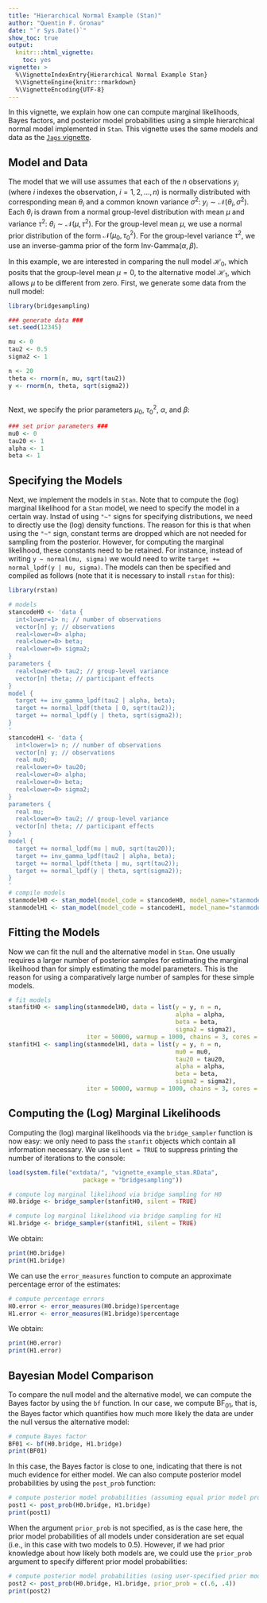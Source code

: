 ---
title: "Hierarchical Normal Example (Stan)"
author: "Quentin F. Gronau"
date: "`r Sys.Date()`"
show_toc: true
output:
  knitr:::html_vignette:
    toc: yes
vignette: >
  %\VignetteIndexEntry{Hierarchical Normal Example Stan}
  %\VignetteEngine{knitr::rmarkdown}
  %\VignetteEncoding{UTF-8}
---

In this vignette, we explain how one can compute marginal likelihoods, Bayes factors, and posterior model probabilities using a simple hierarchical normal model implemented in `Stan`. This vignette uses the same models and data as the [`Jags` vignette](bridgesampling_example_jags.html).

## Model and Data
The model that we will use assumes that each of the $n$ observations $y_i$ (where $i$ indexes the observation, $i = 1,2,...,n$) is normally distributed with corresponding mean $\theta_i$ and a common known variance $\sigma^2$: $y_i \sim \mathcal{N}(\theta_i, \sigma^2)$. Each $\theta_i$ is drawn from a normal group-level distribution with mean $\mu$ and variance $\tau^2$: $\theta_i \sim \mathcal{N}(\mu, \tau^2)$. For the group-level mean $\mu$, we use a normal prior distribution of the form $\mathcal{N}(\mu_0, \tau^2_0)$. For the group-level variance $\tau^2$, we use an inverse-gamma prior of the form $\text{Inv-Gamma}(\alpha, \beta)$.

In this example, we are interested in comparing the null model $\mathcal{H}_0$, which posits that the group-level mean $\mu = 0$, to the alternative model $\mathcal{H}_1$, which allows $\mu$ to be different from zero. First, we generate some data from the null model:

```{r}
library(bridgesampling)

### generate data ###
set.seed(12345)

mu <- 0
tau2 <- 0.5
sigma2 <- 1

n <- 20
theta <- rnorm(n, mu, sqrt(tau2))
y <- rnorm(n, theta, sqrt(sigma2))
  
```

Next, we specify the prior parameters $\mu_0$, $\tau^2_0$, $\alpha$, and $\beta$:

```{r,eval=FALSE}
### set prior parameters ###
mu0 <- 0
tau20 <- 1
alpha <- 1
beta <- 1
```

## Specifying the Models
Next, we implement the models in `Stan`. Note that to compute the (log) marginal likelihood for a `Stan` model, we need to specify the model in a certain way. Instad of using `"~"` signs for specifying distributions, we need to directly use the (log) density functions. The reason for this is that when using the `"~"` sign, constant terms are dropped which are not needed for sampling from the posterior. However, for computing the marginal likelihood, these constants need to be retained. For instance, instead of writing `y ~ normal(mu, sigma)` we would need to write `target += normal_lpdf(y | mu, sigma)`. The models can then be specified and compiled as follows (note that it is necessary to install `rstan` for this):
```{r, eval=FALSE}
library(rstan)

# models
stancodeH0 <- 'data {
  int<lower=1> n; // number of observations
  vector[n] y; // observations
  real<lower=0> alpha;
  real<lower=0> beta;
  real<lower=0> sigma2;
}
parameters {
  real<lower=0> tau2; // group-level variance
  vector[n] theta; // participant effects
}
model {
  target += inv_gamma_lpdf(tau2 | alpha, beta);
  target += normal_lpdf(theta | 0, sqrt(tau2));
  target += normal_lpdf(y | theta, sqrt(sigma2));
}
'
stancodeH1 <- 'data {
  int<lower=1> n; // number of observations
  vector[n] y; // observations
  real mu0;
  real<lower=0> tau20;
  real<lower=0> alpha;
  real<lower=0> beta;
  real<lower=0> sigma2;
}
parameters {
  real mu;
  real<lower=0> tau2; // group-level variance
  vector[n] theta; // participant effects
}
model {
  target += normal_lpdf(mu | mu0, sqrt(tau20));
  target += inv_gamma_lpdf(tau2 | alpha, beta);
  target += normal_lpdf(theta | mu, sqrt(tau2));
  target += normal_lpdf(y | theta, sqrt(sigma2));
}
'
# compile models
stanmodelH0 <- stan_model(model_code = stancodeH0, model_name="stanmodel")
stanmodelH1 <- stan_model(model_code = stancodeH1, model_name="stanmodel")
```
## Fitting the Models
Now we can fit the null and the alternative model in `Stan`. One usually requires a larger number of posterior samples for estimating the marginal likelihood than for simply estimating the model parameters. This is the reason for using a comparatively large number of samples for these simple models.
```{r, eval=FALSE}
# fit models
stanfitH0 <- sampling(stanmodelH0, data = list(y = y, n = n,
                                               alpha = alpha,
                                               beta = beta,
                                               sigma2 = sigma2),
                      iter = 50000, warmup = 1000, chains = 3, cores = 1)
stanfitH1 <- sampling(stanmodelH1, data = list(y = y, n = n,
                                               mu0 = mu0,
                                               tau20 = tau20,
                                               alpha = alpha,
                                               beta = beta,
                                               sigma2 = sigma2),
                      iter = 50000, warmup = 1000, chains = 3, cores = 1)
```

## Computing the (Log) Marginal Likelihoods
Computing the (log) marginal likelihoods via the `bridge_sampler` function is now easy: we only need to pass the `stanfit` objects which contain all information necessary. We use `silent = TRUE` to suppress printing the number of iterations to the console:
```{r, echo=FALSE}
load(system.file("extdata/", "vignette_example_stan.RData",
                     package = "bridgesampling"))
```

```{r,eval=FALSE}
# compute log marginal likelihood via bridge sampling for H0
H0.bridge <- bridge_sampler(stanfitH0, silent = TRUE)

# compute log marginal likelihood via bridge sampling for H1
H1.bridge <- bridge_sampler(stanfitH1, silent = TRUE)
```
We obtain:
```{r}
print(H0.bridge)
print(H1.bridge)
```
We can use the `error_measures` function to compute an approximate percentage error of the estimates:
```{r,eval=FALSE}
# compute percentage errors
H0.error <- error_measures(H0.bridge)$percentage
H1.error <- error_measures(H1.bridge)$percentage
```
We obtain:
```{r}
print(H0.error)
print(H1.error)
```

## Bayesian Model Comparison
To compare the null model and the alternative model, we can compute the Bayes factor by using the `bf` function.
In our case, we compute $\text{BF}_{01}$, that is, the Bayes factor which quantifies how much more likely the data are under the null versus the alternative model:
```{r}
# compute Bayes factor
BF01 <- bf(H0.bridge, H1.bridge)
print(BF01)
```
In this case, the Bayes factor is close to one, indicating that there is not much evidence for either model. We can also compute posterior model probabilities by using the `post_prob` function:
```{r}
# compute posterior model probabilities (assuming equal prior model probabilities)
post1 <- post_prob(H0.bridge, H1.bridge)
print(post1)
```
When the argument `prior_prob` is not specified, as is the case here, the prior model probabilities of all models under consideration are set equal (i.e., in this case with two models to 0.5). However, if we had prior knowledge about how likely both models are, we could use the `prior_prob` argument to specify different prior model probabilities:
```{r}
# compute posterior model probabilities (using user-specified prior model probabilities)
post2 <- post_prob(H0.bridge, H1.bridge, prior_prob = c(.6, .4))
print(post2)
```
